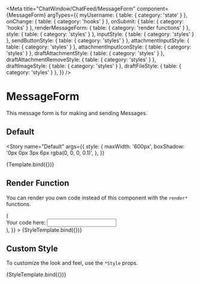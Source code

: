
<Meta
  title="ChatWindow/ChatFeed/MessageForm"
  component={MessageForm}
  argTypes={{
    myUsername: { table: { category: 'state' } },
    onChange: { table: { category: 'hooks' } },
    onSubmit: { table: { category: 'hooks' } },
    renderMessageForm: { table: { category: 'render functions' } },
    style: { table: { category: 'styles' } },
    inputStyle: { table: { category: 'styles' } },
    sendButtonStyle: { table: { category: 'styles' } },
    attachmentInputStyle: { table: { category: 'styles' } },
    attachmentInputIconStyle: { table: { category: 'styles' } },
    draftAttachmentStyle: { table: { category: 'styles' } },
    draftAttachmentRemoveStyle: { table: { category: 'styles' } },
    draftImageStyle: { table: { category: 'styles' } },
    draftFileStyle: { table: { category: 'styles' } },
  }}
/>


# MessageForm

This message form is for making and sending Messages.

## Default

<Story
  name="Default"
  args={{
    style: {
      maxWidth: '600px',
      boxShadow: '0px 0px 3px 6px rgba(0, 0, 0, 0.1)',
    },
  }}
>
  {Template.bind({})}
</Story>

<ArgsTable story="Default" />

## Render Function

You can render you own code instead of this component with the `render*` functions.

<Canvas>
  <Story
    name="Render Function"
    args={{
      style: {
        maxWidth: '600px',
        border: '2px solid red',
      },
      renderMessageForm: () => (
        <div>
          Your code here: <input />
        </div>
      ),
    }}
  >
    {StyleTemplate.bind({})}
  </Story>
</Canvas>

## Custom Style

To customize the look and feel, use the `*Style` props.


<Canvas>
  <Story
    name="Custom Style"
    args={{
      style: {
        maxWidth: '600px',
        border: '2px solid red',
      },
      inputStyle: { border: '2px solid green' },
      sendButtonStyle: { border: '2px solid blue' },
      draftAttachmentStyle: { border: '2px solid orange' },
      draftAttachmentRemoveStyle: { border: '2px solid purple' },
      attachmentInputStyle: { border: '2px solid yellow', padding: '6px 8px' },
      attachmentInputIconStyle: { border: '2px solid black' },
      draftImageStyle: { border: '2px solid grey' },
      draftFileStyle: { border: '2px solid pink' },
    }}
  >
    {StyleTemplate.bind({})}
  </Story>
</Canvas>
